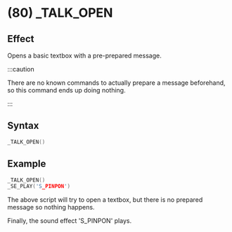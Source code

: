 # (80) _TALK_OPEN

## Effect

Opens a basic textbox with a pre-prepared message.

:::caution

There are no known commands to actually prepare a message beforehand, so this command ends up doing nothing.

:::

## Syntax

```c
_TALK_OPEN()
```

## Example

```c
_TALK_OPEN()
_SE_PLAY('S_PINPON')
```

The above script will try to open a textbox, but there is no prepared message so nothing happens.

Finally, the sound effect 'S_PINPON' plays.
